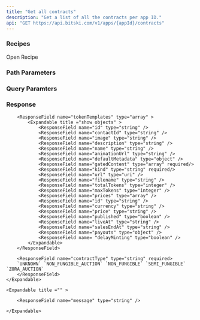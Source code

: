 ```yaml
---
title: "Get all contracts"
description: "Get a list of all the contracts per app ID."
api: "GET https://api.bitski.com/v1/apps/{appId}/contracts"
---
```


### Recipes

<Card title="Create an NFT contract" icon="file-signature" href="/recipes/create-nft-contract">
  Open Recipe
</Card>

### Path Parameters

<ParamField path="appId" type="string" required />

### Query Paramters

<ParamField query="include_token_templates" type="boolean" />

### Response

<ParamField body="contracts" type="array" required>
    <Expandable title ="show objects" >
        <ResponseField name="id" type="string" required/>
        <ResponseField name="deploymentState" type="string" required/>
        <ResponseField name="address" type="string" />
        <ResponseField name="network" type="string" required/>
        <ResponseField name="name" type="string" />
        <ResponseField name="description" type="string" />
        <ResponseField name="externalLink" type="url" />

        <ResponseField name="tokenTemplates" type="array" >
            <Expandable title ="show objects" >
                <ResponseField name="id" type="string" />
                <ResponseField name="contactId" type="string" />
                <ResponseField name="image" type="string" />
                <ResponseField name="description" type="string" />
                <ResponseField name="name" type="string" />
                <ResponseField name="animationUrl" type="string" />
                <ResponseField name="defaultMetadata" type="object" />
                <ResponseField name="gatedContent" type="array" required/>
                <ResponseField name="kind" type="string" required/>
                <ResponseField name="url" type="uri" />
                <ResponseField name="filename" type="string" />
                <ResponseField name="totalTokens" type="integer" />
                <ResponseField name="maxTokens" type="integer" />
                <ResponseField name="prices" type="array" />
                <ResponseField name="id" type="string" />
                <ResponseField name="currency" type="string" />
                <ResponseField name="price" type="string" />
                <ResponseField name="published" type="boolean" />
                <ResponseField name="liveAt" type="string" />
                <ResponseField name="salesEndAt" type="string" />
                <ResponseField name="payouts" type="object" />
                <ResponseField name= "delayMinting" type="boolean" />
            </Expandable>
        </ResponseField>

        <ResponseField name="contractType" type="string" required>
        `UNKNOWN` `NON_FUNGIBLE_AUCTION` `NON_FUNGIBLE` `SEMI_FUNGIBLE` `ZORA_AUCTION`
        </ResponseField>
    </Expandable>
</ParamField>

<ParamField body= "error" type="object" required >

    <Expandable title ="" >

        <ResponseField name="message" type="string" />

    </Expandable>

</ParamField>
